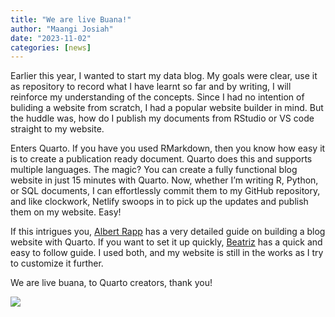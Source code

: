 ```yaml
---
title: "We are live Buana!"
author: "Maangi Josiah"
date: "2023-11-02"
categories: [news]
---
```


Earlier this year, I wanted to start my data blog. My goals were clear, use it as repository to record what I have learnt so far and by writing, I will reinforce my understanding of the concepts. Since I had no intention of buliding a website from scratch, I had a popular website builder in mind. But the huddle was, how do I publish my documents from RStudio or VS code straight to my website.

Enters Quarto. If you have you used RMarkdown, then you know how easy it is to create a publication ready document. Quarto does this and supports multiple languages. The magic? You can create a fully functional blog website in just 15 minutes with Quarto. Now, whether I'm writing R, Python, or SQL documents, I can effortlessly commit them to my GitHub repository, and like clockwork, Netlify swoops in to pick up the updates and publish them on my website. Easy!

If this intrigues you, [Albert Rapp](https://albert-rapp.de/posts/13_quarto_blog_writing_guide/13_quarto_blog_writing_guide.html) has a very detailed guide on building a blog website with Quarto. If you want to set it up quickly, [Beatriz](https://beamilz.com/posts/2022-06-05-creating-a-blog-with-quarto/en/) has a quick and easy to follow guide. I used both, and my website is still in the works as I try to customize it further.

We are live buana, to Quarto creators, thank you!

![](thumbnail.jpg)
